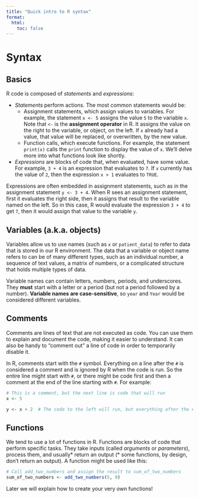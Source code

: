 ```yaml
---
title: "Quick intro to R syntax"
format:
  html:
    toc: false
---
```


# Syntax

## Basics

R code is composed of *statements* and *expressions*:

-   *Statements* perform actions. The most common statements would be:
    -   Assignment statements, which assign values to variables. For example, the statement `x <- 5` assigns the value `5` to the variable `x`. Note that `<-` is the **assignment operator** in R. It assigns the value on the right to the variable, or object, on the left.  If `x` already had a value, that value will be replaced, or overwritten, by the new value.
    -   Function calls, which execute functions. For example, the statement `print(x)` calls the `print` function to display the value of `x`. We'll delve more into what functions look like shortly.
    
-  *Expressions* are blocks of code that, when evaluated, have some value. For example, `3 + 4` is an expression that evaluates to `7`.  If `x` currently has the value of `2`, then the expression `x > 1` evaluates to `TRUE`.  

Expressions are often embedded in assignment statements, such as in the assignment statement `y <- 3 + 4`.  When R sees an assignment statement, first it evaluates the right side, then it assigns that result to the variable named on the left.  So in this case, R would evaluate the expression `3 + 4` to get `7`, then it would assign that value to the variable `y`.
    
## Variables (a.k.a. objects)

Variables allow us to use names (such as `x` or `patient_data`) to refer to data that is stored in our R environment.  The data that a variable or object name refers to can be of many different types, such as an individual number, a sequence of text values, a matrix of numbers, or a complicated structure that holds multiple types of data.

Variable names can contain letters, numbers, periods, and underscores. They **must** start with a letter or a period (but not a period followed by a number). **Variable names are case-sensitive**, so `year` and `Year` would be considered different variables.

## Comments

Comments are lines of text that are not executed as code. You can use them to explain and document the code, making it easier to understand. It can also be handy to "comment out" a line of code in order to temporarily disable it.

In R, comments start with the `#` symbol. Everything on a line after the `#` is considered a comment and is ignored by R when the code is run.  So the entire line might start with `#`, or there might be code first and then a comment at the end of the line starting with `#`.  For example:  

```r
# This is a comment, but the next line is code that will run
x <- 5

y <- x + 2  # The code to the left will run, but everything after the # is a comment and will not be run
```

## Functions

We tend to use a lot of functions in R. Functions are blocks of code that perform specific tasks. They take inputs (called *arguments* or *parameters*), process them, and usually* return an output (* some functions, by design, don't return an output).  A function might be used like this:

```r
# Call add_two_numbers and assign the result to sum_of_two_numbers
sum_of_two_numbers <- add_two_numbers(5, 9)
```

Later we will explain how to create your very own functions!